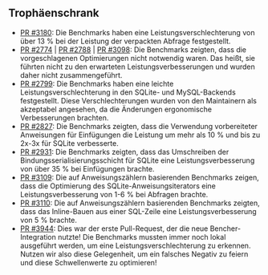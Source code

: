 ## Trophäenschrank

- [PR #3180][pr 3180]: Die Benchmarks haben eine Leistungsverschlechterung von über 13 % bei der Leistung der verpackten Abfrage festgestellt.
- [PR #2774][pr 2774] | [PR #2788][pr 2788] | [PR #3098][pr 3098]: Die Benchmarks zeigten, dass die vorgeschlagenen Optimierungen nicht notwendig waren.
Das heißt, sie führten nicht zu den erwarteten Leistungsverbesserungen und wurden daher nicht zusammengeführt.
- [PR #2799][pr 2799]: Die Benchmarks haben eine leichte Leistungsverschlechterung in den SQLite- und MySQL-Backends festgestellt.
Diese Verschlechterungen wurden von den Maintainern als akzeptabel angesehen, da die Änderungen ergonomische Verbesserungen brachten.
- [PR #2827][pr 2827]: Die Benchmarks zeigten, dass die Verwendung vorbereiteter Anweisungen für Einfügungen die Leistung um mehr als 10 % und bis zu 2x-3x für SQLite verbesserte.
- [PR #2931][pr 2931]: Die Benchmarks zeigten, dass das Umschreiben der Bindungsserialisierungsschicht für SQLite eine Leistungsverbesserung von über 35 % bei Einfügungen brachte.
- [PR #3109][pr 3109]: Die auf Anweisungszählern basierenden Benchmarks zeigen, dass die Optimierung des SQLite-Anweisungsiterators eine Leistungsverbesserung von 1-6 % bei Abfragen brachte.
- [PR #3110][pr 3110]: Die auf Anweisungszählern basierenden Benchmarks zeigten, dass das Inline-Bauen aus einer SQL-Zeile eine Leistungsverbesserung von 5 % brachte.
- [PR #3944][pr 3944]: Dies war der erste Pull-Request, der die neue Bencher-Integration nutzte!
Die Benchmarks mussten immer noch lokal ausgeführt werden, um eine Leistungsverschlechterung zu erkennen.
Nutzen wir also diese Gelegenheit, um ein falsches Negativ zu feiern und diese Schwellenwerte zu optimieren!

[pr 3180]: https://github.com/diesel-rs/diesel/pull/3180
[pr 2774]: https://github.com/diesel-rs/diesel/pull/2774
[pr 2788]: https://github.com/diesel-rs/diesel/pull/2788
[pr 3098]: https://github.com/diesel-rs/diesel/pull/3098
[pr 2799]: https://github.com/diesel-rs/diesel/pull/2799
[pr 2827]: https://github.com/diesel-rs/diesel/pull/2827
[pr 2931]: https://github.com/diesel-rs/diesel/pull/2931
[pr 3109]: https://github.com/diesel-rs/diesel/pull/3109
[pr 3110]: https://github.com/diesel-rs/diesel/pull/3110
[pr 3944]: https://github.com/diesel-rs/diesel/pull/3944